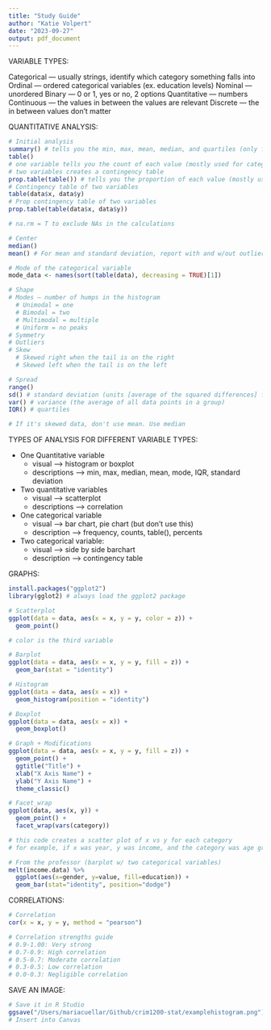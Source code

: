 ```yaml
---
title: "Study Guide"
author: "Katie Volpert"
date: "2023-09-27"
output: pdf_document
---
```


VARIABLE TYPES:

Categorical — usually strings, identify which category something falls into 
  Ordinal — ordered categorical variables (ex. education levels)
  Nominal — unordered
  Binary — 0 or 1, yes or no, 2 options
Quantitative — numbers
  Continuous — the values in between the values are relevant
  Discrete — the in between values don't matter

QUANTITATIVE ANALYSIS:

```r

# Initial analysis
summary() # tells you the min, max, mean, median, and quartiles (only for quantitative)
table() 
# one variable tells you the count of each value (mostly used for categorical)
# two variables creates a contingency table 
prop.table(table()) # tells you the proportion of each value (mostly used for categorical)
# Contingency table of two variables
table(data$x, data$y)
# Prop contingency table of two variables
prop.table(table(data$x, data$y))

# na.rm = T to exclude NAs in the calculations

# Center
median()
mean() # For mean and standard deviation, report with and w/out outliers

# Mode of the categorical variable
mode_data <- names(sort(table(data), decreasing = TRUE)[1])

# Shape
# Modes — number of humps in the histogram
  # Unimodal = one
  # Bimodal = two 
  # Multimodal = multiple
  # Uniform = no peaks
# Symmetry
# Outliers
# Skew
  # Skewed right when the tail is on the right
  # Skewed left when the tail is on the left

# Spread
range()
sd() # standard deviation (units [average of the squared differences] from the mean) # For mean and standard deviation, report with and w/out outliers
var() # variance (the average of all data points in a group)
IQR() # quartiles

# If it's skewed data, don't use mean. Use median

```

TYPES OF ANALYSIS FOR DIFFERENT VARIABLE TYPES:

- One Quantitative variable
    - visual —> histogram or boxplot
    - descriptions —> min, max, median, mean, mode, IQR, standard deviation
- Two quantitative variables
    - visual ——> scatterplot
    - descriptions —> correlation
- One categorical variable
    - visual —> bar chart, pie chart (but don't use this)
    - description —> frequency, counts, table(), percents
- Two categorical variable:
    - visual —> side by side barchart
    - description —> contingency table

GRAPHS:

```r

install.packages("ggplot2")
library(gglot2) # always load the ggplot2 package

# Scatterplot
ggplot(data = data, aes(x = x, y = y, color = z)) +
  geom_point()

# color is the third variable

# Barplot
ggplot(data = data, aes(x = x, y = y, fill = z)) +
  geom_bar(stat = "identity")

# Histogram
ggplot(data = data, aes(x = x)) +
  geom_histogram(position = "identity")

# Boxplot
ggplot(data = data, aes(x = x)) +
  geom_boxplot()

# Graph + Modifications
ggplot(data = data, aes(x = x, y = y, fill = z)) +
  geom_point() +
  ggtitle("Title") +
  xlab("X Axis Name") +
  ylab("Y Axis Name") + 
  theme_classic()

# Facet_wrap
ggplot(data, aes(x, y)) + 
  geom_point() + 
  facet_wrap(vars(category))

# this code creates a scatter plot of x vs y for each category
# for example, if x was year, y was income, and the category was age group, this code would generate one plot for each age group

# From the professor (barplot w/ two categorical variables)
melt(income.data) %>% 
  ggplot(aes(x=gender, y=value, fill=education)) + 
  geom_bar(stat="identity", position="dodge")

```

CORRELATIONS:

```r

# Correlation
cor(x = x, y = y, method = "pearson")

# Correlation strengths guide
# 0.9-1.00: Very strong
# 0.7-0.9: High correlation
# 0.5-0.7: Moderate correlation
# 0.3-0.5: Low correlation
# 0.0-0.3: Negligible correlation

```

SAVE AN IMAGE:

```r

# Save it in R Studio
ggsave("/Users/mariacuellar/Github/crim1200-stat/examplehistogram.png")
# Insert into Canvas

```




